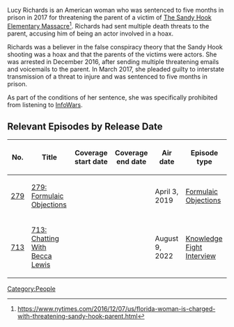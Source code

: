 Lucy Richards is an American woman who was sentenced to five months in prison in 2017 for threatening the parent of a victim of [[The Sandy Hook Elementary Massacre]]<ref>https://www.nytimes.com/2016/12/07/us/florida-woman-is-charged-with-threatening-sandy-hook-parent.html</ref>. Richards had sent multiple death threats to the parent, accusing him of being an actor involved in a hoax.

Richards was a believer in the false conspiracy theory that the Sandy Hook shooting was a hoax and that the parents of the victims were actors. She was arrested in December 2016, after sending multiple threatening emails and voicemails to the parent. In March 2017, she pleaded guilty to interstate transmission of a threat to injure and was sentenced to five months in prison.

As part of the conditions of her sentence, she was specifically prohibited from listening to [[InfoWars]].

==Relevant Episodes by Release Date==
{| class="fandom-table"
!No.
!Title
!Coverage
start date
!Coverage
end date
!Air date
!Episode type
|-
|[[279: Formulaic Objections|279]]
|[[279: Formulaic Objections]]
|
|
|April 3, 2019
|[[:Category:Formulaic Objections|Formulaic Objections]]
|-
|[[713: Chatting With Becca Lewis|713]]
|[[713: Chatting With Becca Lewis]]
|
|
|August 9, 2022
|[[:Category:Knowledge Fight Interview|Knowledge Fight Interview]]
|}

[[Category:People]]
